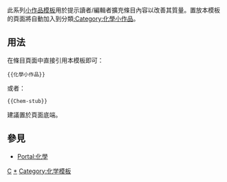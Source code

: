 <noinclude>{{template doc page viewed directly}}</noinclude>
<!-- 在本行下編輯模板說明 -->
此系列[[:Category:小作品模板|小作品模板]]用於提示讀者/編輯者擴充條目內容以改善其質量。置放本模板的頁面將自動加入到分類[[:Category:化學小作品]]。
== 用法 ==
在條目頁面中直接引用本模板即可：
<pre>{{化學小作品}}
</pre>
或者：
<pre>{{Chem-stub}}
</pre>
建議置於頁面底端。
== 參見 ==
* [[Portal:化學]]
<includeonly>
<!-- 本行下加入模板的分類 -->
[[Category:化學小作品模板|C]]
[[Category:化學小作品|*]]
[[Category:化学模板]]
</includeonly>